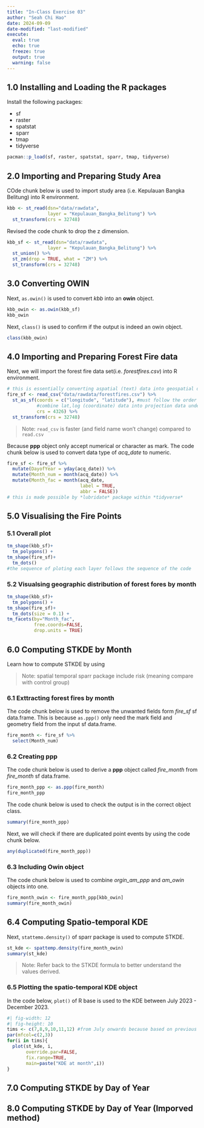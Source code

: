 ```yaml
---
title: "In-Class Exercise 03"
author: "Seah Chi Hao"
date: 2024-09-09
date-modified: "last-modified"
execute:
  eval: true
  echo: true
  freeze: true
  output: true
  warning: false
---
```


## 1.0 Installing and Loading the R packages

Install the following packages:

-   sf
-   raster
-   spatstat
-   sparr
-   tmap
-   tidyverse

```r
pacman::p_load(sf, raster, spatstat, sparr, tmap, tidyverse)
```

## 2.0 Importing and Preparing Study Area
COde chunk below is used to import study area (i.e. Kepulauan Bangka Belitung) into R environment.
```r
kbb <- st_read(dsn="data/rawdata",
               layer = "Kepulauan_Bangka_Belitung") %>%
  st_transform(crs = 32748)
```
Revised the code chunk to drop the z dimension.

```r
kbb_sf <- st_read(dsn="data/rawdata",
               layer = "Kepulauan_Bangka_Belitung") %>%
  st_union() %>%
  st_zm(drop = TRUE, what = "ZM") %>%
  st_transform(crs = 32748)
```

## 3.0 Converting OWIN
Next, `as.owin()` is used to convert *kbb* into an **owin** object.
```r
kbb_owin <- as.owin(kbb_sf)
kbb_owin
```

Next, `class()` is used to confirm if the output is indeed an owin object.
```r
class(kbb_owin)
```

## 4.0 Importing and Preparing Forest Fire data
Next, we will import the forest fire data set(i.e. *forestfires.csv*) into R environment.
```r
# this is essentially converting aspatial (text) data into geospatial data
fire_sf <- read_csv("data/rawdata/forestfires.csv") %>%
  st_as_sf(coords = c("longitude", "latitude"), #must follow the order "longitude" then "latitude", due to x,y
           #combine lat,log (coordinate) data into projection data under "geometry"
           crs = 4326) %>%
  st_transform(crs = 32748)
```
> Note: `read_csv` is faster (and field name won't change) compared to `read.csv` 

Because **ppp** object only accept numerical or character as mark. 
The code chunk below is used to convert data type of *acq_date* to numeric.

```r
fire_sf <- fire_sf %>%
  mutate(DayofYear = yday(acq_date)) %>%
  mutate(Month_num = month(acq_date)) %>%
  mutate(Month_fac = month(acq_date,
                           label = TRUE,
                           abbr = FALSE))
# this is made possible by *lubridate* package within *tidyverse*
```

## 5.0 Visualising the Fire Points

### 5.1 Overall plot
```r
tm_shape(kbb_sf)+
  tm_polygons() +
tm_shape(fire_sf)+
  tm_dots()
#the sequence of ploting each layer follows the sequence of the code
```

### 5.2 Visualsing geographic distribution of forest fores by month
```r
tm_shape(kbb_sf)+
  tm_polygons() +
tm_shape(fire_sf)+
  tm_dots(size = 0.1) +
tm_facets(by="Month_fac",
          free.coords=FALSE,
          drop.units = TRUE)
```

## 6.0 Computing STKDE by Month
Learn how to compute STKDE by using 

> Note: spatial temporal sparr package include risk (meaning compare with control group)

### 6.1 Exttracting forest fires by month
The code chunk below is used to remove the unwanted fields form *fire_sf* sf data.frame.
This is because `as.ppp()` only need the mark field and geometry field from the input sf data.frame.
```r
fire_month <- fire_sf %>%
  select(Month_num)
```

### 6.2 Creating ppp
The code chunk below is used to derive a **ppp** object called *fire_month* from *fire_month* sf data.frame.
```r
fire_month_ppp <- as.ppp(fire_month)
fire_month_ppp
```

The code chunk below is used to check the output is in the correct object class.
```r
summary(fire_month_ppp)
```

Next, we will check if there are duplicated point events by using the code chunk below.
```r
any(duplicated(fire_month_ppp))
```
### 6.3 Including Owin object
The code chunk below is used to combine *orgin_am_ppp* and *am_owin* objects into one.
```r
fire_month_owin <- fire_month_ppp[kbb_owin]
summary(fire_month_owin)
```

## 6.4 Computing Spatio-temporal KDE
Next, `stattemo.density()` of sparr package is used to compute STKDE.
```r
st_kde <- spattemp.density(fire_month_owin)
summary(st_kde)
```
> Note: Refer back to the STKDE formula to better understand the values derived.

### 6.5 Plotting the spatio-temporal KDE object
In the code below, `plot()` of R base is used to the KDE between July 2023 - December 2023.
```r
#| fig-width: 12
#| fig-height: 10
tims <- c(7,8,9,10,11,12) #from July onwards because based on previous data we see that July onwards has more points
par(mfcol=c(2,3))
for(i in tims){
  plot(st_kde, i,
       override.par=FALSE,
       fix.range=TRUE,
       main=paste("KDE at month",i))
}
```

## 7.0 Computing STKDE by Day of Year
## 8.0 Computing STKDE by Day of Year (Imporved method)




